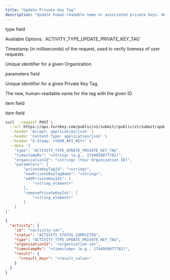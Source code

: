 ```yaml
---
title: "Update Private Key Tag"
description: "Update human-readable name or associated private keys. Note that this activity is atomic: all of the updates will succeed at once, or all of them will fail."
---
```



<Authorizations />

<H3Bordered text="Body" />

<ParamField body="type" type="enum<string>" required={true}><p>type field</p><p>Available Options: \`ACTIVITY_TYPE_UPDATE_PRIVATE_KEY_TAG\`</p></ParamField>
<ParamField body="timestampMs" type="string" required={true}><p>Timestamp (in milliseconds) of the request, used to verify liveness of user requests.</p></ParamField>
<ParamField body="organizationId" type="string" required={true}><p>Unique identifier for a given Organization.</p></ParamField>
<ParamField body="parameters" type="object" required={true}>
  <p>parameters field</p>
  <Expandable title="parameters details">
    <NestedParam parentKey="parameters" childKey="privateKeyTagId" type="string" required={true}><p>Unique identifier for a given Private Key Tag.</p></NestedParam>
    <NestedParam parentKey="parameters" childKey="newPrivateKeyTagName" type="string" required={false}><p>The new, human-readable name for the tag with the given ID.</p></NestedParam>
    <NestedParam parentKey="parameters" childKey="addPrivateKeyIds" type="array" required={true}>
      <Expandable title="addPrivateKeyIds details">
        <NestedParam parentKey="parameters.addPrivateKeyIds" childKey="item" type="string" required={true}><p>item field</p></NestedParam>
      </Expandable>
    </NestedParam>
    <NestedParam parentKey="parameters" childKey="removePrivateKeyIds" type="array" required={true}>
      <Expandable title="removePrivateKeyIds details">
        <NestedParam parentKey="parameters.removePrivateKeyIds" childKey="item" type="string" required={true}><p>item field</p></NestedParam>
      </Expandable>
    </NestedParam>
  </Expandable>
</ParamField>

<RequestExample>

```bash cURL
curl --request POST \
  --url https://api.turnkey.com/public/v1/submit//public/v1/submit/update_private_key_tag \
  --header 'Accept: application/json' \
  --header 'Content-Type: application/json' \
  --header "X-Stamp: <YOUR_API_KEY>" \
  --data '{
    "type": "ACTIVITY_TYPE_UPDATE_PRIVATE_KEY_TAG",
    "timestampMs": "<string> (e.g., 1744950077782)",
    "organizationId": "<string> (Your Organization ID)",
    "parameters": {
        "privateKeyTagId": "<string>",
        "newPrivateKeyTagName": "<string>",
        "addPrivateKeyIds": [
            "<string_element>"
        ],
        "removePrivateKeyIds": [
            "<string_element>"
        ]
    }
}'
```

</RequestExample>

<ResponseExample>

```json 200
{
  "activity": {
    "id": "<activity-id>",
    "status": "ACTIVITY_STATUS_COMPLETED",
    "type": "ACTIVITY_TYPE_UPDATE_PRIVATE_KEY_TAG",
    "organizationId": "<organization-id>",
    "timestampMs": "<timestamp> (e.g., 1744950077782)",
    "result": {
      "<result_key>": "<result_value>"
    }
  }
}
```

</ResponseExample>

